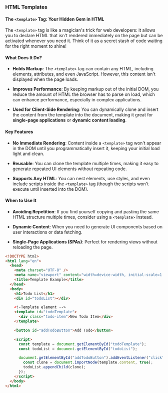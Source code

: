 ### HTML Templates

#### The `<template>` Tag: Your Hidden Gem in HTML

The `<template>` tag is like a magician's trick for web developers: it allows you to declare HTML that isn't rendered immediately on the page but can be activated whenever you need it. Think of it as a secret stash of code waiting for the right moment to shine!

#### What Does It Do?

- **Holds Markup**: The `<template>` tag can contain any HTML, including elements, attributes, and even JavaScript. However, this content isn't displayed when the page loads.

- **Improves Performance**: By keeping markup out of the initial DOM, you reduce the amount of HTML the browser has to parse on load, which can enhance performance, especially in complex applications.

- **Used for Client-Side Rendering**: You can dynamically clone and insert the content from the template into the document, making it great for **single-page applications** or **dynamic content loading**.

#### Key Features

- **No Immediate Rendering**: Content inside a `<template>` tag won't appear in the DOM until you programmatically insert it, keeping your initial load light and clean.

- **Reusable**: You can clone the template multiple times, making it easy to generate repeated UI elements without repeating code.

- **Supports Any HTML**: You can nest elements, use styles, and even include scripts inside the `<template>` tag (though the scripts won't execute until inserted into the DOM).

#### When to Use It

- **Avoiding Repetition**: If you find yourself copying and pasting the same HTML structure multiple times, consider using a `<template>` instead.

- **Dynamic Content**: When you need to generate UI components based on user interactions or data fetching.

- **Single-Page Applications (SPAs)**: Perfect for rendering views without reloading the page.

```html
<!DOCTYPE html>
<html lang="en">
  <head>
    <meta charset="UTF-8" />
    <meta name="viewport" content="width=device-width, initial-scale=1.0" />
    <title>Template Example</title>
  </head>
  <body>
    <h1>Todo List</h1>
    <div id="todoList"></div>

    <!-Template element -->
    <template id="todoTemplate">
      <div class="todo-item">New Todo Item</div>
    </template>

    <button id="addTodoButton">Add Todo</button>

    <script>
      const template = document.getElementById("todoTemplate");
      const todoList = document.getElementById("todoList");

      document.getElementById("addTodoButton").addEventListener("click", () => {
        const clone = document.importNode(template.content, true);
        todoList.appendChild(clone);
      });
    </script>
  </body>
</html>
```
